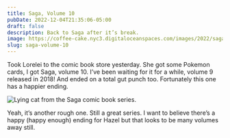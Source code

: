 ```yaml
---
title: Saga, Volume 10
pubDate: 2022-12-04T21:35:06-05:00
draft: false
description: Back to Saga after it’s break.
image: https://coffee-cake.nyc3.digitaloceanspaces.com/images/2022/saga-10.jpg
slug: saga-volume-10
---
```

Took Lorelei to the comic book store yesterday. She got some Pokemon cards, I got Saga, volume 10. I’ve been waiting for it for a while, volume 9 released in 2018! And ended on a total gut punch too. Fortunately this one has a happier ending.

![Lying cat from the Saga comic book series.](https://coffee-cake.nyc3.digitaloceanspaces.com/images/2022/lying.png)

Yeah, it’s another rough one. Still a great series. I want to believe there’s a happy (happy enough) ending for Hazel but that looks to be many volumes away still.